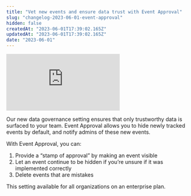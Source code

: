 ```yaml
---
title: "Vet new events and ensure data trust with Event Approval"
slug: "changelog-2023-06-01-event-approval"
hidden: false
createdAt: "2023-06-01T17:39:02.165Z"
updatedAt: "2023-06-01T17:39:02.165Z"
date: "2023-06-01"
---
```


<div style={{position: 'relative', paddingBottom: '64.90384615384616%', height: 0}}>
    <iframe src="https://www.loom.com/embed/afa48331dd3f44deb3f4e63327bf2389"
        frameBorder="0"
        webkitallowfullscreen="true" mozallowfullscreen="true" allowFullScreen
        style={{position: 'absolute', 'top': 0, 'left': 0, 'width': '100%', 'height': '100%'}}>
    </iframe>
</div>


Our new data governance setting ensures that only trustworthy data is surfaced to your team. Event Approval allows you to hide newly tracked events by default, and notify admins of these new events.

With Event Approval, you can:
1. Provide a “stamp of approval” by making an event visible
2. Let an event continue to be hidden if you’re unsure if it was implemented correctly
3. Delete events that are mistakes

This setting available for all organizations on an enterprise plan.
